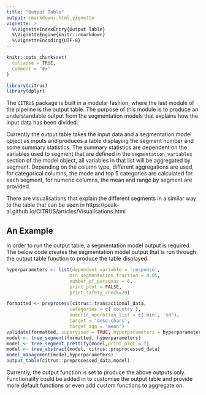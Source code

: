 ```yaml
---
title: "Output Table"
output: rmarkdown::html_vignette
vignette: >
  %\VignetteIndexEntry{Output Table}
  %\VignetteEngine{knitr::rmarkdown}
  %\VignetteEncoding{UTF-8}
---
```


```r
knitr::opts_chunk$set(
  collapse = TRUE,
  comment = "#>"
)
```

```r
library(citrus)
library(dplyr)
```

The `CITRUS` package is built in a modular fashion, where the last module of the pipeline is the output table. The purpose of this module is to produce an understandable output from the segmentation models that explains how the input data has been divided.   

Currently the output table takes the input data and a segmentation model object as inputs and produces a table displaying the segment number and some summary statistics. The summary statistics are dependent on the variables used to segment that are defined in the `segmentation_variables` section of the model object, all variables in that list will be aggregated by segment. Depending on the column type, different aggregations are used, for categorical columns, the mode and top 5 categories are calculated for each segment, for numeric columns, the mean and range by segment are provided. 

There are visualisations that explain the different segments in a similar way to the table that can be seen in https://peak-ai.github.io/CITRUS/articles/Visualisations.html

## An Example

In order to run the output table, a segmentation model output is required. The below code creates the segmentation model output that is run through the output table function to produce the table displayed.

```r
hyperparameters <- list(dependent_variable = 'response',
                       min_segmentation_fraction = 0.05,
                       number_of_personas = 6,
                       print_plot = FALSE,
                       print_safety_check=20)

formatted <- preprocess(citrus::transactional_data,
                       categories = c('country'), 
                       numeric_operation_list = c('min', 'sd'),
                       target = 'desc_chars', 
                       target_agg = 'mean')
validate(formatted, supervised = TRUE, hyperparameters = hyperparameters)
model <- tree_segment(formatted, hyperparameters)
model <- tree_segment_prettify(model,print_plot = T)
model <- tree_abstract(model, citrus::preprocessed_data)
model_management(model,hyperparameters)
output_table(citrus::preprocessed_data,model)
```

Currently, the output function is set to produce the above outputs only. Functionality could be added in to customise the output table and provide more default functions or even add custom functions to aggregate on.